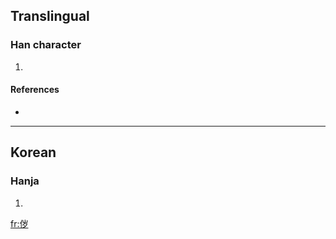 ==Translingual==

===Han character===
{{Han char|rn=9|rad=人|as=06|sn=8|four=|canj=人山弓戈 (OUNI)}}

# {{defn|Han|sort=人06}}

====References====
* {{Han ref|kx=0102.291|dkj=|dj=|hdz=|uh=3455|ud=13397|bh=|bd=}}

----

==Korean==

===Hanja===
{{ko-hanja|hangeul=세|rv=se|mr=se|y=sey}}

# {{defn|Korean|sort=人06}}

[[fr:㑕]]